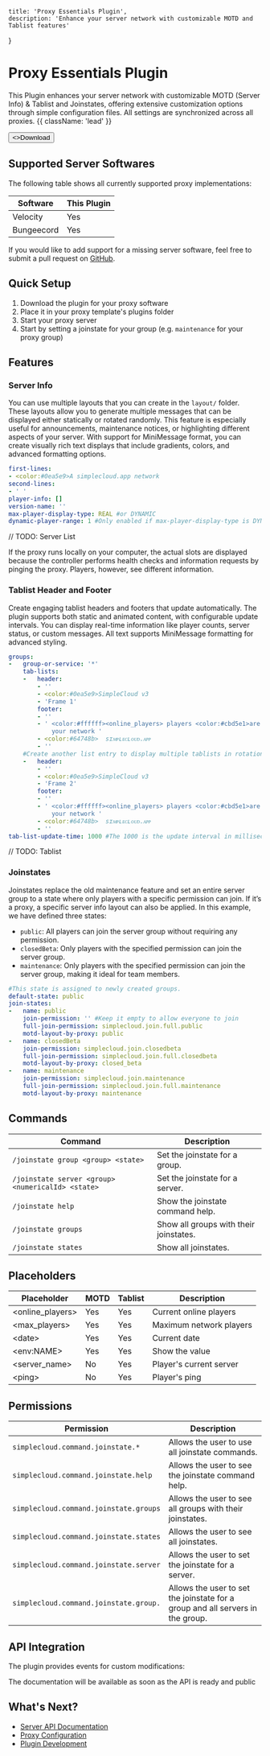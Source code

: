 
    title: 'Proxy Essentials Plugin',
    description: 'Enhance your server network with customizable MOTD and Tablist features'
}

# Proxy Essentials Plugin

This Plugin enhances your server network with customizable MOTD (Server Info) & Tablist and Joinstates, offering extensive customization options through simple configuration files. All settings are synchronized across all proxies. {{ className: 'lead' }}

<Button href="https://github.com/theSimpleCloud/proxy-plugin/releases" arrow="right">
    <>Download</>
</Button>

## Supported Server Softwares

The following table shows all currently supported proxy implementations:

| Software   | This Plugin |
| ---------- | ----------- |
| Velocity   | Yes         | 
| Bungeecord | Yes         | 

If you would like to add support for a missing server software, feel free to submit a pull request on [GitHub](#).

## Quick Setup

1. Download the plugin for your proxy software
2. Place it in your proxy template's plugins folder
3. Start your proxy server
4. Start by setting a joinstate for your group (e.g. `maintenance` for your proxy group)

## Features

### Server Info
You can use multiple layouts that you can create in the `layout/` folder. 
These layouts allow you to generate multiple messages that can be displayed either statically or rotated randomly. 
This feature is especially useful for announcements, maintenance notices, or highlighting different aspects of your server. 
With support for MiniMessage format, you can create visually rich text displays that include gradients, colors, and advanced formatting options.

```yaml
first-lines:
- <color:#0ea5e9>A simplecloud.app network
second-lines:
- ' '
player-info: []
version-name: ''
max-player-display-type: REAL #or DYNAMIC
dynamic-player-range: 1 #Only enabled if max-player-display-type is DYNAMIC
```

// TODO: Server List 

<Note>
    If the proxy runs locally on your computer, the actual slots are displayed because the controller performs health checks and information requests by pinging the proxy. Players, however, see different information.
</Note>

### Tablist Header and Footer

Create engaging tablist headers and footers that update automatically. The plugin supports both static and animated content, with configurable update intervals. You can display real-time information like player counts, server status, or custom messages. All text supports MiniMessage formatting for advanced styling.

```yaml
groups:
-   group-or-service: '*'
    tab-lists:
    -   header:
        - ''
        - <color:#0ea5e9>SimpleCloud v3
        - 'Frame 1'
        footer:
        - ''
        - ' <color:#ffffff><online_players> players <color:#cbd5e1>are playing on
            your network '
        - <color:#64748b>  sɪᴍᴘʟᴇᴄʟᴏᴜᴅ.ᴀᴘᴘ
        - ''
    #Create another list entry to display multiple tablists in rotation
    -   header:
        - ''
        - <color:#0ea5e9>SimpleCloud v3
        - 'Frame 2'
        footer:
        - ''
        - ' <color:#ffffff><online_players> players <color:#cbd5e1>are playing on
            your network '
        - <color:#64748b>  sɪᴍᴘʟᴇᴄʟᴏᴜᴅ.ᴀᴘᴘ
        - ''
tab-list-update-time: 1000 #The 1000 is the update interval in milliseconds
```

// TODO: Tablist

### Joinstates

Joinstates replace the old maintenance feature and set an entire server group to a state where only players with a specific permission can join. If it’s a proxy, a specific server info layout can also be applied. In this example, we have defined three states:
- `public`: All players can join the server group without requiring any permission.
- `closedBeta`: Only players with the specified permission can join the server group.
- `maintenance`: Only players with the specified permission can join the server group, making it ideal for team members.
```yaml
#This state is assigned to newly created groups.
default-state: public
join-states:
-   name: public
    join-permission: '' #Keep it empty to allow everyone to join
    full-join-permission: simplecloud.join.full.public
    motd-layout-by-proxy: public
-   name: closedBeta
    join-permission: simplecloud.join.closedbeta
    full-join-permission: simplecloud.join.full.closedbeta
    motd-layout-by-proxy: closed_beta
-   name: maintenance
    join-permission: simplecloud.join.maintenance
    full-join-permission: simplecloud.join.full.maintenance
    motd-layout-by-proxy: maintenance
```

## Commands

| **Command**                                       | **Description**                        |
| ------------------------------------------------- | -------------------------------------- |
| `/joinstate group <group> <state>`                | Set the joinstate for a group.         |
| `/joinstate server <group> <numericalId> <state>` | Set the joinstate for a server.        |
| `/joinstate help`                                 | Show the joinstate command help.       |
| `/joinstate groups`                               | Show all groups with their joinstates. |
| `/joinstate states`                               | Show all joinstates.                   |

## Placeholders

| Placeholder        | MOTD | Tablist | Description                    |
|-------------------|------|----------|--------------------------------|
| \<online_players\>  | Yes  | Yes      | Current online players         |
| \<max_players\>     | Yes  | Yes      | Maximum network players        |
| \<date\>            | Yes  | Yes      | Current date                   |
| \<env:NAME\>        | Yes  | Yes      | Show the value                 |
| \<server_name\>     | No   | Yes      | Player's current server        |
| \<ping\>            | No   | Yes      | Player's ping                  |

## Permissions
| **Permission**               | **Description**                                                                                    |
|------------------------------|----------------------------------------------------------------------------------------------------|
| `simplecloud.command.joinstate.*`            | Allows the user to use all joinstate commands. |
| `simplecloud.command.joinstate.help`          | Allows the user to see the joinstate command help. |
| `simplecloud.command.joinstate.groups`          | Allows the user to see all groups with their joinstates. |
| `simplecloud.command.joinstate.states`          | Allows the user to see all joinstates. |
| `simplecloud.command.joinstate.server`       | Allows the user to set the joinstate for a server. |
| `simplecloud.command.joinstate.group.` | Allows the user to set the joinstate for a group and all servers in the group. |

## API Integration

The plugin provides events for custom modifications:

<DangerNote>
    The documentation will be available as soon as the API is ready and public
</DangerNote>

## What's Next?

- [Server API Documentation](/api#server)
- [Proxy Configuration](/proxy)
- [Plugin Development](/plugins)


